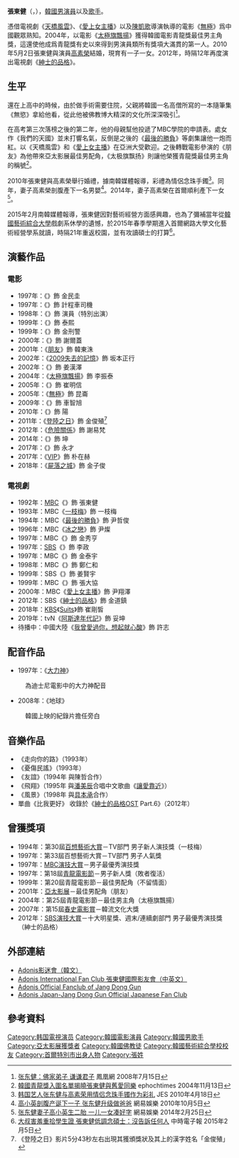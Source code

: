 {{noteTA
|G1=KO
|G2=KO TV Show
|G3=KO Movie
}}
{{藝人
| 姓名 = 張東健
| 類型 = 男演員
| 图片= 190528 장동건.jpg
| 圖片尺寸 = 
| 國籍 = {{KOR}}
| 暱稱 = 小牛 健健兒
| 出生日期 = {{birth_date_and_age|1972|3|7}}
| 出生地點 = {{KOR}}[[首爾特別市|首爾特別市]]
| 外文名 = 장동건
| 外文 = ko
| 羅馬拼音 = Jang Dong-gun
| 宗教信仰 = 佛教
| 語言 = [[韓國語|韓國語]]、[[英語|英語]]
| 教育程度 = [[韓國藝術綜合大學|韓國藝術綜合大學]]演技學系肄業
| 配偶 = {{marriage|[[高素榮|高素榮]]|2010}}
| 兒女 = 1子1女
| 出道日期 = 1992年
| 經紀公司 = [[SM娛樂|SM C&C]]（2012-2018）<br />[[百娛傳媒|百娛傳媒]]（中國地區）
}}

'''張東健'''（{{lang-ko|장동건}}，{{bd|1972年|3月7日||}}），[[韓國|韓國]][[男演員|男演員]]以及[[歌手|歌手]]。

憑借電視劇《[[天橋風雲|天橋風雲]]》、《[[愛上女主播_(韓國電視劇)|愛上女主播]]》以及[[陳凱歌|陳凱歌]]導演執導的電影《[[無極_(電影)|無極]]》爲中國觀眾熟知。2004年，以電影《[[太極旗飄揚|太極旗飄揚]]》獲得韓國電影青龍獎最佳男主角獎，這還使他成爲青龍獎有史以來得到男演員類所有獎項大滿貫的第一人。2010年5月2日張東健與演員[[高素榮|高素榮]]結婚，現育有一子一女。2012年，時隔12年再度演出電視劇《[[紳士的品格|紳士的品格]]》。

== 生平 ==
還在上高中的時候，由於做手術需要住院，父親將韓國一名高僧所寫的一本隨筆集《無慾》拿給他看，從此他被佛教博大精深的文化所深深吸引<ref>[http://fo.ifeng.com/zhongsheng/200807/0715_42_50776.shtml 张东健：佛家弟子 谦谦君子] {{Wayback|url=http://fo.ifeng.com/zhongsheng/200807/0715_42_50776.shtml |date=20220413004522 }} 鳳凰網 2008年7月15日</ref>。

在高考第三次落榜之後的第二年，他的母親幫他投遞了MBC學院的申請表。處女作《我們的天國》並未打響名氣，反倒是之後的《[[最後的勝負|最後的勝負]]》等劇集讓他一炮而紅。以《天橋風雲》和《[[愛上女主播|愛上女主播]]》在亞洲大受歡迎。之後轉戰電影參演的《朋友》為他帶來亞太影展最佳男配角，《太极旗飘扬》則讓他榮獲青龍獎最佳男主角的稱號<ref>[http://www.epochtimes.com/b5/4/11/13/n716374.htm 韓國青龍獎入圍名單揭曉張東健與舊愛同樂] {{Wayback|url=http://www.epochtimes.com/b5/4/11/13/n716374.htm |date=20220413004522 }} ephochtimes 2004年11月13日</ref>。

2010年張東健與高素榮舉行婚禮，據南韓媒體報導，彩禮為情侶念珠手鐲<ref>[http://www.fjnet.com/shxx/shxxnr/201004/t20100426_153392.htm 韩国艺人张东健与高素荣用情侣念珠手镯作为彩礼] {{Wayback|url=http://www.fjnet.com/shxx/shxxnr/201004/t20100426_153392.htm |date=20220413004536 }} JES 2010年4月18日</ref>。同年，妻子高素榮剖腹產下一名男嬰<ref>[http://ent.163.com/10/1005/08/6I7HNAR000034JAU.html 高小英剖腹产诞下一子 张东健升级做爸爸] {{Wayback|url=http://ent.163.com/10/1005/08/6I7HNAR000034JAU.html |date=20150402100820 }} 網易娛樂 2010年10月5日</ref>。2014年，妻子高素榮在首爾順利產下一女<ref>[http://ent.sina.com.cn/s/j/k/2014-02-25/11004102089.shtml 张东健妻子高小英生二胎 一儿一女凑好字] {{Wayback|url=http://ent.sina.com.cn/s/j/k/2014-02-25/11004102089.shtml |date=20220415205834 }} 網易娛樂 2014年2月25日</ref>。

2015年2月南韓媒體報導，張東健因對藝術經營方面感興趣，也為了彌補當年從[[韓國藝術綜合大學|韓國藝術綜合大學]]戲劇系休學的遺憾，於2015年春季學期進入首爾網路大學文化藝術經營學系就讀，時隔21年重返校園，並有攻讀碩士的打算<ref>[http://www.chinatimes.com/realtimenews/20150205003177-260404 大叔害羞重拾學生證 張東健低調念碩士：沒告訴任何人] {{Wayback|url=http://www.chinatimes.com/realtimenews/20150205003177-260404 |date=20220413004518 }} 中時電子報 2015年2月5日</ref>。

== 演藝作品 ==
=== 電影 ===
* 1997年：《{{link-ko|敗者復活傳|패자부활전 (영화)}}》飾 金民圭
* 1997年：《{{link-ko|首爾假期|홀리데이 인 서울}}》飾 計程車司機
* 1998年：《{{link-ko|我們接吻吧？|키스할까요?}}》飾 演員（特別出演）
* 1999年：《{{link-ko|戀風戀歌|연풍연가}}》飾 泰熙
* 1999年：《{{link-ko|不留情面|인정사정 볼 것 없다}}》飾 金刑警
* 2000年：《{{link-ko|無政府主義者 (電影)|아나키스트 (영화)|無政府主義者}}》飾 謝爾蓋
* 2001年：《[[朋友_(電影)|朋友]]》飾 韓東洙
* 2002年：《[[2009失去的記憶|2009失去的記憶]]》飾 坂本正行
* 2002年：《{{link-ko|海岸線 (電影)|해안선 (영화)|海岸線}}》飾 姜漢澤
* 2004年：《[[太極旗飄揚|太極旗飄揚]]》飾 李振泰
* 2005年：《{{link-ko|颱風 (電影)|태풍 (영화)|颱風}}》飾 崔明信
* 2005年：《[[無極_(電影)|無極]]》飾 昆崙
* 2009年：《{{link-ko|早安總統|굿모닝 프레지던트}}》飾 車智旭
* 2010年：《{{link-ko|黃沙劍影|워리어스 웨이}}》飾 陽
* 2011年：《[[登陸之日|登陸之日]]》飾 金俊殖<ref>《登陸之日》影片5分43秒左右出現其獲頒獎狀及其上的漢字姓名「金俊殖」</ref>
* 2012年：《[[危險關係_(2012年電影)|危險關係]]》飾 謝易梵
* 2014年：《{{link-ko|殺手的品格|우는 남자}}》飾 坤
* 2017年：《{{link-ko|七年之夜|7년의 밤}}》飾 永才
* 2017年：《[[VIP_(電影)|VIP]]》飾 朴在赫
* 2018年：《[[屍落之城|屍落之城]]》飾 金子俊

=== 電視劇 ===
* 1992年：[[文化廣播_(韓國)|MBC]]《{{link-ko|我們的天堂|우리들의 천국}}》飾 張東健
* 1993年：MBC《[[一枝梅|一枝梅]]》飾 一枝梅
* 1994年：MBC《[[最後的勝負|最後的勝負]]》飾 尹哲俊
* 1996年：MBC《[[冰之戀|冰之戀]]》飾 尹燦
* 1997年：MBC《{{link-ko|醫家兄弟|의가형제}}》飾 金秀亨
* 1997年：[[SBS有限公司|SBS]]《{{link-ko|天橋風雲|모델 (드라마)}}》飾 李政 
* 1997年：MBC《{{link-ko|英雄神話|영웅신화}}》飾 金泰宇 
* 1998年：MBC《{{link-ko|愛情 (韓國電視劇)|사랑 (1998년 드라마)|愛情}}》飾 鄭仁和
* 1999年：SBS《{{link-ko|青春 (韓國電視劇)|청춘 (드라마)|青春}}》飾 姜賢宇
* 1999年：MBC《{{link-ko|鬼迷|고스트 (드라마)}}》飾 張大協
* 2000年：MBC《[[愛上女主播_(韓國電視劇)|愛上女主播]]》飾 尹翔澤
* 2012年：SBS《[[紳士的品格|紳士的品格]]》飾 金道鎮
* 2018年：[[韓國放送公社|KBS]]《[[Suits_(韓國電視劇)|Suits]]》飾 崔剛皙
* 2019年：tvN《[[阿斯達年代記|阿斯達年代記]]》飾 妥坤
* 待播中：中國大陸《[[我曾愛過你，想起就心酸|我曾愛過你，想起就心酸]]》飾 許志

== 配音作品 ==
* 1997年：《[[大力士_(1997年電影)|大力神]]》 
:為迪士尼電影中的大力神配音
* 2008年：《地球》 
:韓國上映的紀錄片擔任旁白

== 音樂作品 ==
* 《走向你的路》（1993年）
* 《憂傷民謠》（1993年）
* 《友誼》（1994年 與陳哲合作）
* 《飛翔》（1995年 與[[潘美辰|潘美辰]]合唱中文歌曲《[[讓愛靠近|讓愛靠近]]》）
* 《風景》（1998年 與[[具本承|具本承]]合作）
* 單曲《比我更好》 收錄於《[[紳士的品格|紳士的品格]]OST Part.6》（2012年）

== 曾獲獎項 ==
* 1994年：第30屆[[百想藝術大賞|百想藝術大賞]]－TV部門 男子新人演技獎（一枝梅）
* 1997年：第33屆百想藝術大賞－TV部門 男子人氣獎 
* 1997年：[[MBC演技大賞|MBC演技大賞]]－男子最優秀演技獎 
* 1997年：第18屆[[青龍電影節|青龍電影節]]－男子新人獎（敗者復活）
* 1999年：第20屆青龍電影節－最佳男配角（不留情面）
* 2001年：[[亞太影展|亞太影展]]－最佳男配角（朋友）
* 2004年：第25屆青龍電影節－最佳男主角（太極旗飄揚）
* 2007年：第15屆[[春史電影賞|春史電影賞]]－韓流文化大獎
* 2012年：[[SBS演技大賞|SBS演技大賞]]－十大明星獎、週末/連續劇部門 男子最優秀演技獎（紳士的品格）

== 外部連結 ==
* [http://jangdonggun.co.kr/ Adonis影迷會（韓文）] {{Wayback|url=http://jangdonggun.co.kr/ |date=20190831152833 }}
* [http://www.adonisifc.com/ Adonis International Fan Club 張東健國際影友會（中英文）] {{Wayback|url=http://www.adonisifc.com/ |date=20211206161421 }}
* [https://web.archive.org/web/20061211222525/http://www.worldadonis.com/ Adonis Official Fanclub of Jang Dong Gun ]
* [https://web.archive.org/web/20061114050116/http://www.jangdonggun.jp/ Adonis Japan-Jang Dong Gun Official Japanese Fan Club]

== 參考資料 ==
<references />

{{SM Entertainment}}
{{金銀淑作品}}
{{HideH|榮譽紀錄|HeadStyle=background:gold}}
{{青龍電影獎}}
{{青龍電影獎最佳男主角}}
{{青龍電影獎最佳男配角}}
{{青龍電影獎最佳男新人}}
{{百想藝術大賞}}
{{百想藝術大賞電視部門男子新人演技賞}}
{{韩国福布斯名人榜}}{{HideF}}
{{Portal bar|韓國|文化|戲劇|音樂|人物}}
{{DEFAULTSORT:Jang Dong Gun}}
[[Category:韩国電視演员|Category:韩国電視演员]]
[[Category:韓國電影演員|Category:韓國電影演員]]
[[Category:韓國男歌手|Category:韓國男歌手]]
[[Category:亞太影展獲獎者|Category:亞太影展獲獎者]]
[[Category:韓國佛教徒|Category:韓國佛教徒]]
[[Category:韓國藝術綜合學校校友|Category:韓國藝術綜合學校校友]]
[[Category:首爾特別市出身人物|Category:首爾特別市出身人物]]
[[Category:張姓|Category:張姓]]